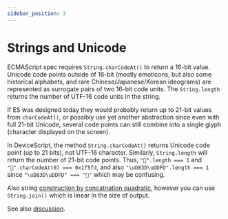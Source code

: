 ```yaml
---
sidebar_position: 3
---
```


# Strings and Unicode

ECMAScript spec requires `String.charCodeAt()` to return a 16-bit value.
Unicode code points outside of 16-bit (mostly emoticons, but also some historical alphabets, 
and rare Chinese/Japanese/Korean ideograms) are represented as surrogate pairs of two 16-bit code units.
The `String.length` returns the number of UTF-16 code units in the string.

If ES was designed today they would probably return up to 21-bit values from `charCodeAt()`, 
or possibly use yet another abstraction since even with full 21-bit Unicode, 
several code points can still combine into a single glyph (character displayed on the screen). 

In DeviceScript,
the method `String.charCodeAt()` returns Unicode code point (up to 21 bits), not UTF-16 character.
Similarly, `String.length` will return the number of 21-bit code points.
Thus, `"🗽".length === 1` and `"🗽".charCodeAt(0) === 0x1f5fd`,
and also `"\uD83D\uDDFD".length === 1` since `"\uD83D\uDDFD" === "🗽"` which may be confusing.

Also string [construction by concatnation quadratic](https://github.com/microsoft/devicescript/issues/39),
however you can use `String.join()` which is linear in the size of output.

See also [discussion](https://github.com/microsoft/devicescript/discussions/34).
